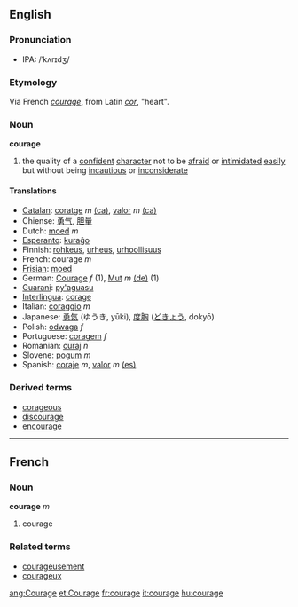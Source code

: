==English==
===Pronunciation===
*IPA: /ˈkʌrɪdʒ/
===Etymology===
Via French ''[[courage#French|courage]]'', from Latin ''[[cor]]'', "heart".
===Noun===
'''courage'''
#the quality of a [[confident]] [[character]] not to be [[afraid]] or [[intimidate]]d [[easy|easily]] but without being [[incautious]] or [[inconsiderate]]

==== Translations ====
*[[Catalan]]: [[coratge]] ''m'' [[:ca:coratge|(ca)]], [[valor]] ''m'' [[:ca:valor|(ca)]] 
*Chiense: [[勇气]], [[胆量]]
*Dutch: [[moed]] ''m''
*[[Esperanto]]: [[kuraĝo]]
*Finnish: [[rohkeus]], [[urheus]], [[urhoollisuus]]
*French: courage ''m''
*[[Frisian]]: [[moed]]
*German: [[Courage]] ''f'' (1), [[Mut]] ''m'' [[:de:Mut|(de)]] (1)
*[[Guarani]]: [[py'aguasu]]
*[[Interlingua]]: [[corage]]
*Italian: [[coraggio]] ''m''
*Japanese: [[勇気]] (ゆうき, yūki), [[度胸]] ([[どきょう]], dokyō)
*Polish: [[odwaga]] ''f''
*Portuguese: [[coragem]] ''f''
*Romanian: [[curaj]] ''n''
*Slovene: [[pogum]] ''m''
*Spanish: [[coraje]] ''m'', [[valor]] ''m'' [[:es:valor|(es)]]

===Derived terms===
*[[corageous]]
*[[discourage]]
*[[encourage]]

----

==French==
===Noun===
'''courage''' ''m''

# courage

===Related terms===
*[[courageusement]]
*[[courageux]]

[[ang:Courage]]
[[et:Courage]]
[[fr:courage]]
[[it:courage]]
[[hu:courage]]